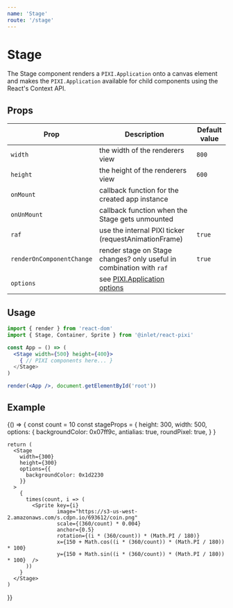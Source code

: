 ```yaml
---
name: 'Stage'
route: '/stage'
---
```



# Stage

The Stage component renders a `PIXI.Application` onto a canvas element and makes the `PIXI.Application` available for child components using the React's Context API.

## Props

| Prop  | Description | Default value |
| ------------- | ------------- | ------------- |
| `width`  | the width of the renderers view  | `800` |
| `height`  | the height of the renderers view  | `600` |
| `onMount`  | callback function for the created app instance  | |
| `onUnMount`  | callback function when the Stage gets unmounted  | |
| `raf`  | use the internal PIXI ticker (requestAnimationFrame)  | `true` |
| `renderOnComponentChange` |  render stage on Stage changes? only useful in combination with `raf` | `true` |
| `options` | see [PIXI.Application options](http://pixijs.download/release/docs/PIXI.Application.html) | |

## Usage

```jsx
import { render } from 'react-dom'
import { Stage, Container, Sprite } from '@inlet/react-pixi'

const App = () => (
  <Stage width={500} height={400}>
    { // PIXI components here... }
  </Stage>
)

render(<App />, document.getElementById('root'))
```

## Example

<Playground>
  {() => {
    const count = 10
    const stageProps = {
      height: 300,
      width: 500,
      options: {
        backgroundColor: 0x07ff9c,
        antialias: true,
        roundPixel: true,
      }
    }

    return (
      <Stage
        width={300}
        height={300}
        options={{
          backgroundColor: 0x1d2230
        }}
      >
        {
          times(count, i => (
            <Sprite key={i}
                    image="https://s3-us-west-2.amazonaws.com/s.cdpn.io/693612/coin.png"
                    scale={(360/count) * 0.004}
                    anchor={0.5}
                    rotation={(i * (360/count)) * (Math.PI / 180)}
                    x={150 + Math.cos((i * (360/count)) * (Math.PI / 180)) * 100}
                    y={150 + Math.sin((i * (360/count)) * (Math.PI / 180)) * 100}  />
          ))
        }
      </Stage>
    )
  }}
</Playground>

